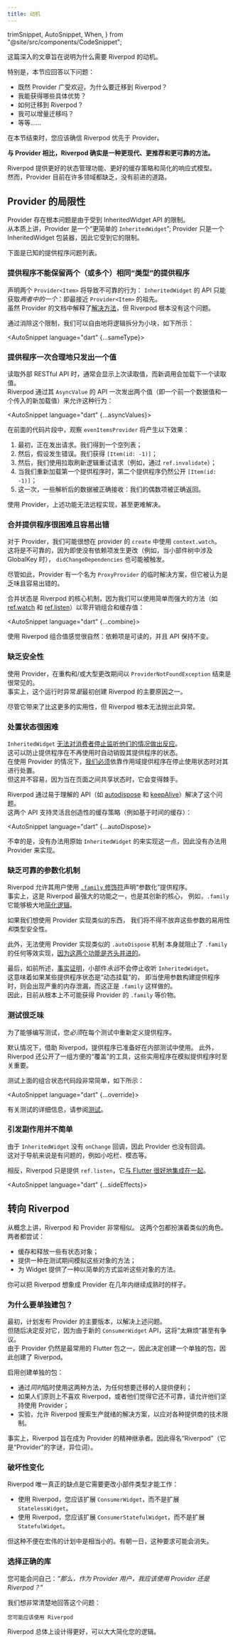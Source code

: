 ```yaml
---
title: 动机
---
```


  trimSnippet,
  AutoSnippet,
  When,
} from "@site/src/components/CodeSnippet";

<!---
This in-depth article is meant to show why Riverpod is even a thing.
-->
这篇深入的文章旨在说明为什么需要 Riverpod 的动机。

<!---
In particular, this section should answer the following:
  - Since Provider is widely popular, why would one migrate to Riverpod?
  - What concrete advantages do I get?
  - How can I migrate towards Riverpod?
  - Can I migrate incrementally?
  - etc.
-->
特别是，本节应回答以下问题：
  - 既然 Provider 广受欢迎，为什么要迁移到 Riverpod？
  - 我能获得哪些具体优势？
  - 如何迁移到 Riverpod？
  - 我可以增量迁移吗？
  - 等等……

<!---
By the end of this section you should be convinced that Riverpod is to be prefered over Provider. 
-->
在本节结束时，您应该确信 Riverpod 优先于 Provider。

<!---
**Riverpod is indeed a more modern, recommended and reliable approach when compared to Provider**.
-->
**与 Provider 相比，Riverpod 确实是一种更现代、更推荐和更可靠的方法。**

<!---
Riverpod offers better State Management capabilities, better Caching strategies and a simplified Reactivty model.  
Whereas, Provider is currently lacking in many areas with no way forward.
-->
Riverpod 提供更好的状态管理功能、更好的缓存策略和简化的响应式模型。  
然而，Provider 目前在许多领域都缺乏，没有前进的道路。

<!---
## Provider's Limitations
-->
## Provider 的局限性

<!---
Provider has fundamental issues due to being restricted by the InheritedWidget API.  
Inherently, Provider is a "simpler `InheritedWidget`"; 
Provider is merely an InheritedWidget wrapper, and thus it's limited by it.
-->
Provider 存在根本问题是由于受到 InheritedWidget API 的限制。  
从本质上讲，Provider 是一个“更简单的 `InheritedWidget`”;
Provider 只是一个 InheritedWidget 包装器，因此它受到它的限制。

<!---
Here's a list of known Provider issues.
-->
下面是已知的提供程序问题列表。

<!---
### Provider can't keep two (or more) providers of the same "type"
-->
### 提供程序不能保留两个（或多个）相同“类型”的提供程序

<!---
Declaring two `Provider<Item>` will result into unreliable behavior: `InheritedWidget`'s API will 
obtain only *one of the two*: the closest `Provider<Item>` ancestor.  
While a [workaround] is explained in Provider's 
documentation, Riverpod simply doesn't have this problem.
-->
声明两个 `Provider<Item>` 将导致不可靠的行为：
`InheritedWidget` 的 API 只能获取*两者中的一个*：即最接近 `Provider<Item>` 的祖先。  
虽然 Provider 的文档中解释了[解决方法]，但 Riverpod 根本没有这个问题。

<!---
By removing this limitation, we can freely split logic into tiny pieces, like so:
-->
通过消除这个限制，我们可以自由地将逻辑拆分为小块，如下所示：

<AutoSnippet language="dart" {...sameType}></AutoSnippet>


<!---
### Providers reasonably emit only one value at a time
-->
### 提供程序一次合理地只发出一个值

<!---
When reading an external RESTful API, it's quite common to show 
the last read value, while a new call loads the next one.  
Riverpod allows this behavior via emitting two values at a time (i.e. a previous data value, 
and an incoming new loading value), via its `AsyncValue`'s APIs:
-->
读取外部 RESTful API 时，通常会显示上次读取值，而新调用会加载下一个读取值。  
Riverpod 通过其 `AsyncValue` 的 API 一次发出两个值（即一个前一个数据值和一个传入的新加载值）来允许这种行为：

<AutoSnippet language="dart" {...asyncValues}></AutoSnippet>

<!---
In the previous snippet, watching `evenItemsProvider` will produce the following effects:
1. Initially, the request is being made. We obtain an empty list;
2. Then, say an error occurs. We obtain `[Item(id: -1)]`;
3. Then, we retry the request with a pull-to-refresh logic (e.g. via `ref.invalidate`);
4. While we reload the first provider, the second one still exposes `[Item(id: -1)]`;
5. This time, some parsed data is received correctly: our even items are correctly returned.
-->
在前面的代码片段中，观察 `evenItemsProvider` 将产生以下效果：
1. 最初，正在发出请求。我们得到一个空列表；
1. 然后，假设发生错误。我们获得 `[Item(id: -1)]`；
1. 然后，我们使用拉取刷新逻辑重试请求（例如，通过 `ref.invalidate`）；
1. 当我们重新加载第一个提供程序时，第二个提供程序仍然公开 `[Item(id: -1)]`；
1. 这一次，一些解析后的数据被正确接收：我们的偶数项被正确返回。

<!---
With Provider, the above features aren't remotely achievable, and even less easy to workaround.
-->
使用 Provider，上述功能无法远程实现，甚至更难解决。

<!---
### Combining providers is hard and error prone
-->
### 合并提供程序很困难且容易出错

<!---
With Provider we may be tempted to use `context.watch` inside provider's `create`.  
This would be unreliable, as `didChangeDependencies` may be triggered even if no dependency 
has changed (e.g. such as when there's a GlobalKey involved in the widget tree).
-->
对于 Provider，我们可能很想在 provider 的 `create` 中使用 `context.watch`。  
这将是不可靠的，因为即使没有依赖项发生更改（例如，当小部件树中涉及 GlobalKey 时），
`didChangeDependencies` 也可能被触发。

<!---
Nonetheless, Provider has an ad-hoc solution named `ProxyProvider`, but it's considered tedious and error-prone.
-->
尽管如此，Provider 有一个名为 `ProxyProvider` 的临时解决方案，但它被认为是乏味且容易出错的。

<!---
Combining state is a core Riverpod mechanism, as we can combine and cache values reactively with zero overhead 
with simple yet powerful utilites such as [ref.watch] and [ref.listen]:
-->
合并状态是 Riverpod 的核心机制，因为我们可以使用简单而强大的方法（如 [ref.watch] 和 [ref.listen]）以零开销组合和缓存值：

<AutoSnippet language="dart" {...combine}></AutoSnippet>

<!---
Combining values feels natural with Riverpod: dependencies are readable and the APIs remain the same.
-->
使用 Riverpod 组合值感觉很自然：依赖项是可读的，并且 API 保持不变。


<!---
### Lack of safety
-->
### 缺乏安全性

<!---
With Provider, it's common to end-up with a `ProviderNotFoundException` during refactors and / or during large changes.  
Indeed, this runtime exception *was* one of the main reasons Riverpod was created in the first place.
-->
使用 Provider，在重构和/或大型更改期间以 `ProviderNotFoundException` 结束是很常见的。  
事实上，这个运行时异常*是*最初创建 Riverpod 的主要原因之一。

<!---
Although it brings much more utility than this, Riverpod simply can't throw this exception.
-->
尽管它带来了比这更多的实用性，但 Riverpod 根本无法抛出此异常。

<!---
### Disposing of state is difficult
-->
### 处置状态很困难

<!---
`InheritedWidget` [can't react when a consumer stops listening to them].  
This prevents the ability for Provider 
to automatically destroy its providers' state when they're no-longer used.  
With Provider, [we have to] rely on scoping providers to dispose the state when it stops being used.  
But this isn't easy, as it gets tricky when state is shared between pages.
-->
`InheritedWidget` [无法对消费者停止监听他们的情况做出反应]。  
这可以防止提供程序在不再使用时自动销毁其提供程序的状态。  
在使用 Provider 的情况下，[我们必须]依靠作用域提供程序在停止使用状态时对其进行处置。  
但这并不容易，因为当在页面之间共享状态时，它会变得棘手。

<!---
Riverpod solves this with easy-to-understand APIs such as [autodispose] and [keepAlive].  
These two APIs enable flexible and creative caching strategies (e.g. time-based caching):
-->
Riverpod 通过易于理解的 API（如 [autodispose] 和 [keepAlive]）解决了这个问题。  
这两个 API 支持灵活且创造性的缓存策略（例如基于时间的缓存）：

<AutoSnippet language="dart" {...autoDispose}></AutoSnippet>


<!---
Unluckily, there's no way to implement this with a raw `InheritedWidget`, and thus with Provider.
-->
不幸的是，没有办法用原始 `InheritedWidget` 的来实现这一点，因此没有办法用 Provider 来实现。

<!---
### Lack of a reliable parametrization mechanism
-->
### 缺乏可靠的参数化机制

<!---
Riverpod allows its user to declare "parametrized" Providers with the [.family modifier].  
Indeed, `.family` is one of Riverpod's most powerful feature and it is core to its innovations, 
e.g. it enables enormous [simplification of logic]. 
-->
Riverpod 允许其用户使用 [`.family` 修饰符]声明“参数化”提供程序。  
事实上，这是 Riverpod 最强大的功能之一，也是其创新的核心，
例如，`.family` 它能够极大地[简化逻辑]。

<!---
If we wanted to implement something similar using Provider, we would have to give 
up easiness of use *and* type-safeness on such parameters. 
-->
如果我们想使用 Provider 实现类似的东西，
我们将不得不放弃这些参数的易用性*和*类型安全性。

<!---
Furthermore, not being able to implement a similar `.autoDispose` mechanism with Provider 
inherently prevents any equivalent implementation of `.family`, [as these two features go hand-in-hand].
-->
此外，无法使用 Provider 实现类似的 `.autoDispose` 机制
本身就阻止了 `.family` 的任何等效实现，[因为这两个功能是齐头并进的]。

<!---
Finally, as shown before, [it turns out] that widgets *never* stop to listen to an `InheritedWidget`.  
This implies significant memory leaks if some provider state is "dynamically mounted", i.e. when using parameters 
to a build a Provider, which is exactly what `.family` does.  
Thus, obtaining a `.family` equivalent for Provider is fundamentally impossible at the moment in time.
-->
最后，如前所述，[事实证明]，小部件*永远*不会停止收听 `InheritedWidget`。  
这意味着如果某些提供程序状态是“动态挂载”的，
即当使用参数构建提供程序时，则会出现严重的内存泄漏，而这正是 `.family` 这样做的。  
因此，目前从根本上不可能获得 Provider 的 `.family` 等价物。

<!---
### Testing is tedious
-->
### 测试很乏味

<!---
To be able to write a test, you *have to* re-define providers inside each test.
-->
为了能够编写测试，您*必须*在每个测试中重新定义提供程序。

<!---
With Riverpod, providers are ready to use inside tests, by default. Furthermore, Riverpod exposes a 
handy collection of "overriding" utilites that are crucial when mocking Providers.
-->
默认情况下，借助 Riverpod，提供程序已准备好在内部测试中使用。
此外，Riverpod 还公开了一组方便的“覆盖”的工具，这些实用程序在模拟提供程序时至关重要。

<!---
Testing the combined state snippet above would be as simple as the following:
-->
测试上面的组合状态代码段非常简单，如下所示：

<AutoSnippet language="dart" {...override}></AutoSnippet>

<!---
For more info about testing, see [Testing].
-->
有关测试的详细信息，请参阅[测试]。


<!---
### Triggering side effects isn't straightforward
-->
### 引发副作用并不简单

<!---
Since `InheritedWidget` has no `onChange` callback, Provider can't have one.  
This is problematic for navigation, such as for snackbars, modals, etc. 
-->
由于 `InheritedWidget` 没有 `onChange` 回调，因此 Provider 也没有回调。  
这对于导航来说是有问题的，例如小吃栏、模态等。

<!---
Instead, Riverpod simply offers `ref.listen`, which [integrates well with Flutter].
-->
相反，Riverpod 只是提供 `ref.listen`，它[与 Flutter 很好地集成在一起]。

<AutoSnippet language="dart" {...sideEffects}></AutoSnippet>

<!---
## Towards Riverpod
-->
## 转向 Riverpod

<!---
Conceptually, Riverpod and Provider are fairly similar.
Both packages fill a similar role. Both try to:
-->
从概念上讲，Riverpod 和 Provider 非常相似。
这两个包都扮演着类似的角色。两者都尝试：

<!---
- cache and dispose some stateful objects;
- offer a way to mock those objects during tests;
- offer a way for Widgets to listen to those objects in a simple way.
-->
- 缓存和释放一些有状态对象；
- 提供一种在测试期间模拟这些对象的方法；
- 为 Widget 提供了一种以简单的方式监听这些对象的方法。

<!---
You can think of Riverpod as what Provider could've been if it continued to mature for a few years.
-->
你可以把 Riverpod 想象成 Provider 在几年内继续成熟时的样子。

<!---
### Why a separate package?
-->
### 为什么要单独建包？

<!---
Originally, a major version of Provider was planned to ship, as a way to solve 
the aforementioned problems.  
But it was then decided against it, as this would have been 
"too breaking" and even controversial, because of the new `ConsumerWidget` API.  
Since Provider is still one of the most used Flutter packages, it was instead decided 
to create a separate package, and thus Riverpod was created.
-->
最初，计划发布 Provider 的主要版本，以解决上述问题。  
但随后决定反对它，因为由于新的 `ConsumerWidget` API，这将“太麻烦”甚至有争议。  
由于 Provider 仍然是最常用的 Flutter 包之一，因此决定创建一个单独的包，因此创建了 Riverpod。

<!---
Creating a separate package enabled:
  - Ease of migration for whoever wants to, by also enabling the temporary use of both approaches, *at the same time*;
  - Allow folks to stick to Provider if they dislike Riverpod in principle, or if they didn't find it reliable yet;
  - Experimentation, allowing for Riverpod to search for production-ready solutions to the various Provider's technical limitations.
-->
启用创建单独的包：
  - 通过*同时*临时使用这两种方法，为任何想要迁移的人提供便利；
  - 如果人们原则上不喜欢 Riverpod，或者他们觉得它还不可靠，请允许他们坚持使用 Provider；
  - 实验，允许 Riverpod 搜索生产就绪的解决方案，以应对各种提供商的技术限制。

<!---
Indeed, Riverpod is designed to be the spiritual successor of Provider. Hence the name "Riverpod" (which is an anagram of "Provider").
-->
事实上，Riverpod 旨在成为 Provider 的精神继承者。因此得名“Riverpod”（它是“Provider”的字谜，异位词）。

<!---
### The breaking change
-->
### 破坏性变化

<!---
The only true downside of Riverpod is that it requires changing the widget type to work:
-->
Riverpod 唯一真正的缺点是它需要更改小部件类型才能工作：

<!---
- Instead of extending `StatelessWidget`, with Riverpod you should extend `ConsumerWidget`.
- Instead of extending `StatefulWidget`, with Riverpod you should extend `ConsumerStatefulWidget`.
-->
- 使用 Riverpod，您应该扩展 `ConsumerWidget`，而不是扩展 `StatelessWidget`。
- 使用 Riverpod，您应该扩展 `ConsumerStatefulWidget`，而不是扩展 `StatefulWidget`。

<!---
But this inconvenience is fairly minor in the grand scheme of things. And this requirement might, one day, disappear.
-->
但这种不便在宏伟的计划中是相当小的。有朝一日，这种要求可能会消失。

<!---
### Choosing the right library
-->
### 选择正确的库

<!---
You're probably asking yourself: 
*"So, as a Provider user, should I use Provider or Riverpod?"*.
-->
您可能会问自己：*“那么，作为 Provider 用户，我应该使用 Provider 还是 Riverpod？”*

<!---
We want to answer to this question very clearly:
-->
我们想非常清楚地回答这个问题：

<!---
    You probably should be using Riverpod
-->
    您可能应该使用 Riverpod

<!---
Riverpod is overall better designed and could lead to drastic simplifications of your logic.
-->
Riverpod 总体上设计得更好，可以大大简化您的逻辑。

[ref.watch]: /docs/concepts/reading#using-refwatch-to-observe-a-provider
[ref.listen]: /docs/concepts/reading#using-reflisten-to-react-to-a-provider-change
[autodispose]: /docs/concepts/modifiers/auto_dispose
[workaround]: https://pub.dev/packages/provider#can-i-obtain-two-different-providers-using-the-same-type
[.family modifier]: /docs/concepts/modifiers/family
[keepAlive]: /docs/concepts/modifiers/auto_dispose#refkeepalive
[as these two features go hand-in-hand]: /docs/concepts/modifiers/family#prefer-using-autodispose-when-the-parameter-is-not-constant
[simplification of logic]: /docs/concepts/modifiers/family#usage
[we have to]: https://github.com/flutter/flutter/issues/128432
[it turns out]: https://github.com/flutter/flutter/issues/106549
[can't react when a consumer stops listening to them]: https://github.com/flutter/flutter/issues/106546
[Testing]: /docs/cookbooks/testing
[integrates well with Flutter]: /docs/concepts/reading#using-reflisten-to-react-to-a-provider-change

[解决方法]: https://pub.dev/packages/provider#can-i-obtain-two-different-providers-using-the-same-type
[无法对消费者停止监听他们的情况做出反应]: https://github.com/flutter/flutter/issues/106546
[我们必须]: https://github.com/flutter/flutter/issues/128432
[简化逻辑]: /docs/concepts/modifiers/family#usage
[`.family` 修饰符]: /docs/concepts/modifiers/family
[因为这两个功能是齐头并进的]: /docs/concepts/modifiers/family#prefer-using-autodispose-when-the-parameter-is-not-constant
[事实证明]: https://github.com/flutter/flutter/issues/106549
[测试]: /docs/cookbooks/testing
[与 Flutter 很好地集成在一起]: /docs/concepts/reading#using-reflisten-to-react-to-a-provider-change
